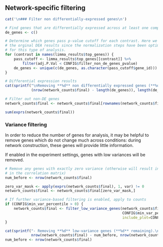 Network-specific filtering
--------------------------

```r
cat('\n### Filter non differentially-expressed genes\n')

# Find genes that are differentially expressed across at least one comparison
de_genes <- c()

# Determine which genes pass p-value cutoff for each contrast. Here we use
# the orginal DEA results since the normalization steps have been optimized
# for this type of analysis.
for (contrast in names(limma_results$top_genes)) {
    pass_cutoff <- limma_results$top_genes[[contrast]] %>% 
        filter(adj.P.Val < CONFIG$filter_non_de_genes_pvalue)
    de_genes <- unique(c(de_genes, as.character(pass_cutoff$gene_id)))
}

# Differential expression results
cat(sprintf("\nRemoving **%d** non differentially expressed genes (**%d** remaining).\n\n",
            (nrow(network_counts$final) - length(de_genes)), length(de_genes)))

# Filter out non-DE genes
network_counts$final <- network_counts$final[rownames(network_counts$final) %in% de_genes,]
```

```r
sum(exprs(network_counts$final))
```

### Variance filtering

In order to reduce the number of genes for analysis, it may be helpful to
remove genes which do not change much across conditions: during network
construction, these genes will provide little information.

If enabled in the experiment settings, genes with low variances will be
removed.

```r
# Remove any genes with exactly zero variance (otherwise will result in NAs
# in the correlation matrix)
num_before <- nrow(network_counts$final)

zero_var_mask <- apply(exprs(network_counts$final), 1, var) != 0
network_counts$final <- network_counts$final[zero_var_mask,]

# If further variance-based filtering is enabled, apply to counts
if (CONFIG$min_var_percentile > 0) {
    network_counts$final <- filter_low_variance_genes(network_counts$final,
                                                      CONFIG$min_var_percentile,
                                                      include_plot=CONFIG$include_plots)
}

cat(sprintf("- Removing **%d** low-variance genes (**%d** remaining).\n\n",
            nrow(network_counts$final) - num_before, nrow(network_counts$final)))
num_before <- nrow(network_counts$final)
```
